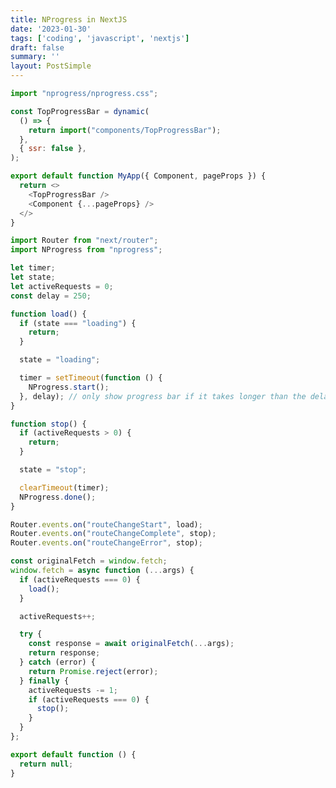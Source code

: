 ```yaml
---
title: NProgress in NextJS
date: '2023-01-30'
tags: ['coding', 'javascript', 'nextjs']
draft: false
summary: ''
layout: PostSimple
---
```


```javascript:_app.js
import "nprogress/nprogress.css";

const TopProgressBar = dynamic(
  () => {
    return import("components/TopProgressBar");
  },
  { ssr: false },
);

export default function MyApp({ Component, pageProps }) {
  return <>
    <TopProgressBar />
    <Component {...pageProps} />
  </>
}
```

```javascript:TopProgressBar.js
import Router from "next/router";
import NProgress from "nprogress";

let timer;
let state;
let activeRequests = 0;
const delay = 250;

function load() {
  if (state === "loading") {
    return;
  }

  state = "loading";

  timer = setTimeout(function () {
    NProgress.start();
  }, delay); // only show progress bar if it takes longer than the delay
}

function stop() {
  if (activeRequests > 0) {
    return;
  }

  state = "stop";

  clearTimeout(timer);
  NProgress.done();
}

Router.events.on("routeChangeStart", load);
Router.events.on("routeChangeComplete", stop);
Router.events.on("routeChangeError", stop);

const originalFetch = window.fetch;
window.fetch = async function (...args) {
  if (activeRequests === 0) {
    load();
  }

  activeRequests++;

  try {
    const response = await originalFetch(...args);
    return response;
  } catch (error) {
    return Promise.reject(error);
  } finally {
    activeRequests -= 1;
    if (activeRequests === 0) {
      stop();
    }
  }
};

export default function () {
  return null;
}
```
